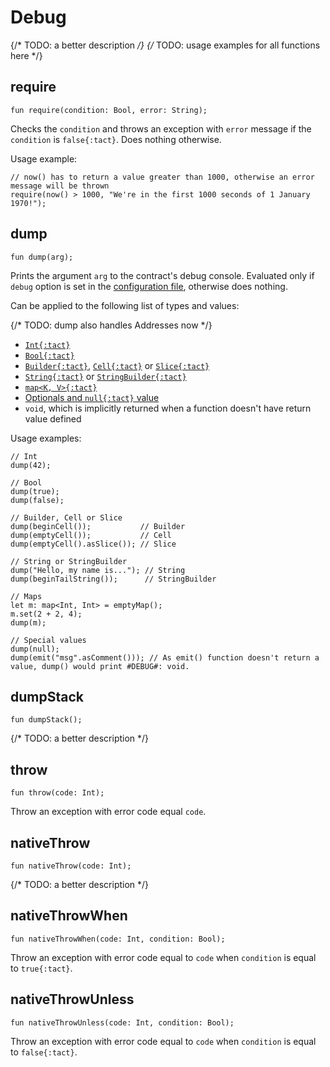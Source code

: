 # Debug


{/* TODO: a better description */}
{/* TODO: usage examples for all functions here */}

## require

```tact
fun require(condition: Bool, error: String);
```

Checks the `condition` and throws an exception with `error` message if the `condition` is `false{:tact}`. Does nothing otherwise.

Usage example:

```tact
// now() has to return a value greater than 1000, otherwise an error message will be thrown
require(now() > 1000, "We're in the first 1000 seconds of 1 January 1970!");
```

## dump

```tact
fun dump(arg);
```

Prints the argument `arg` to the contract's debug console. Evaluated only if `debug` option is set in the [configuration file](/book/config), otherwise does nothing.

Can be applied to the following list of types and values:

{/* TODO: dump also handles Addresses now */}

* [`Int{:tact}`][int]
* [`Bool{:tact}`][bool]
* [`Builder{:tact}`][p], [`Cell{:tact}`][p] or [`Slice{:tact}`][p]
* [`String{:tact}`][p] or [`StringBuilder{:tact}`][p]
* [`map<K, V>{:tact}`](/book/maps)
* [Optionals and `null{:tact}` value](/book/optionals)
* `void`, which is implicitly returned when a function doesn't have return value defined

Usage examples:

```tact
// Int
dump(42);

// Bool
dump(true);
dump(false);

// Builder, Cell or Slice
dump(beginCell());           // Builder
dump(emptyCell());           // Cell
dump(emptyCell().asSlice()); // Slice

// String or StringBuilder
dump("Hello, my name is..."); // String
dump(beginTailString());      // StringBuilder

// Maps
let m: map<Int, Int> = emptyMap();
m.set(2 + 2, 4);
dump(m);

// Special values
dump(null);
dump(emit("msg".asComment())); // As emit() function doesn't return a value, dump() would print #DEBUG#: void.
```

[p]: /book/types#primitive-types
[bool]: /book/types#booleans
[int]: /book/integers

## dumpStack

```tact
fun dumpStack();
```

{/* TODO: a better description */}

## throw

```tact
fun throw(code: Int);
```

Throw an exception with error code equal `code`.

## nativeThrow

```tact
fun nativeThrow(code: Int);
````

{/* TODO: a better description */}

## nativeThrowWhen

```tact
fun nativeThrowWhen(code: Int, condition: Bool);
```

Throw an exception with error code equal to `code` when `condition` is equal to `true{:tact}`.

## nativeThrowUnless

```tact
fun nativeThrowUnless(code: Int, condition: Bool);
```

Throw an exception with error code equal to `code` when `condition` is equal to `false{:tact}`.

